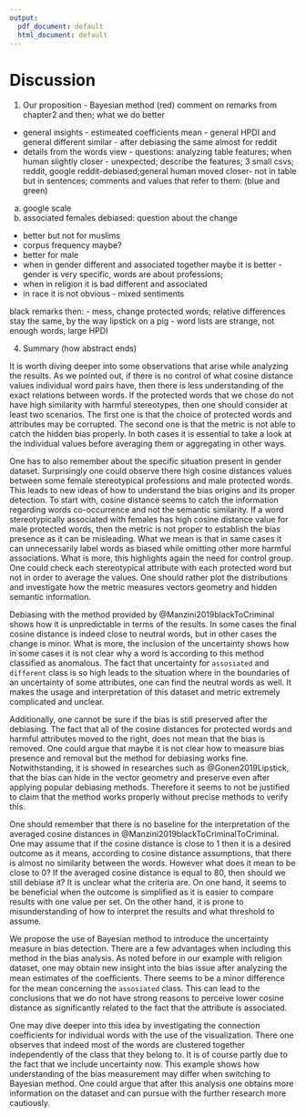 ```yaml
---
output:
  pdf_document: default
  html_document: default
---
```

# Discussion

1. Our proposition - Bayesian method (red) comment on remarks from chapter2 and then; what we do better
- general insights - estimeated coefficients mean - general HPDI and general different similar - after debiasing the same almost for reddit
- details from the words view - questions: analyzing table features; when human slightly closer - unexpected;
describe the features; 3 small csvs; reddit, google reddit-debiased;general human moved closer- not in table but in sentences; 
comments and values that refer to them: (blue and green)
a) google scale
b) associated females
debiased: question about the change
- better but not for muslims
- corpus frequency maybe?
- better for male
- when in gender different and associated together maybe it is better - gender is very specific, words are about professions; 
- when in religion it is bad different and associated
-  in race it is not obvious - mixed sentiments 

black remarks then:
- mess, change protected words; relative differences stay the same, by the way lipstick on a pig
- word lists are strange, not enough words, large HPDI

4. Summary (how abstract ends)



It is worth diving deeper into some observations that arise while analyzing the results. 
<!-- Looking into specific values -->
As we pointed out, if there is no control of what cosine distance values individual word pairs have, then there is less
understanding of the exact relations between words. If the protected words that we chose do not have high similarity with harmful stereotypes, then one should consider at least two scenarios. The first one is that the choice of protected words and attributes may be corrupted. The second one is that the metric is not able to catch the hidden bias properly. In both cases it is essential to take a look at the individual values before averaging them or aggregating in other ways. 


<!-- Problem with gender words --> 
One has to also remember about the specific situation present in gender dataset. Surprisingly one could observe there high cosine distances values between some female stereotypical professions and male protected words. This leads to new ideas of how to understand the bias origins and its proper detection. To start with, cosine distance seems to catch the information regarding words co-occurrence and not the semantic similarity. If a word stereotypically associated with females has high cosine distance value for male protected words, then the metric is not proper to establish the bias presence as it can be misleading. What we mean is that in same cases it can unnecessarily label words as biased while omitting other more harmful associations. What is more, this highlights again the need for control group. One could check each stereotypical attribute with each protected word but not in order to average the values. One should rather plot the distributions and investigate how the metric measures vectors geometry and hidden semantic information.


<!-- debiasing and uncertainty -->
Debiasing with the method provided by @Manzini2019blackToCriminal shows how it is unpredictable in terms of the results. 
In some cases the final cosine distance is indeed close to neutral words, but in other cases the change is minor. What is more, the inclusion of the uncertainty shows how in some cases it is not clear why a word is according to this method
classified as anomalous. The fact that uncertainty for `assosiated` and `different` class is so high leads to the situation where in the boundaries of an uncertainty of some attributes, one can find the neutral words as well. It makes the usage and interpretation of this dataset and metric extremely complicated and unclear. 

<!-- debiasing --> 
Additionally, one cannot be sure if the bias is still preserved after the debiasing. The fact that all of the cosine distances for protected words and harmful attributes moved to the right, does not mean that the bias is removed. One could argue that maybe it is not clear how to measure bias presence and removal but the method for debiasing works fine. Notwithstanding, it is showed in researches such as @Gonen2019Lipstick, that the bias can hide in the vector geometry and preserve even after applying popular debiasing methods. Therefore it seems to not be justified to claim that the method works properly without precise methods to verify this. 

<!-- no baseline for the interpretation of the results -->
One should remember that there is no baseline for the interpretation of the averaged cosine distances in @Manzini2019blackToCriminalToCriminal. One may assume that if the cosine distance is close to 1 then it is a desired outcome as it means, according to cosine distance assumptions, that there is almost no similarity between the words. However what does it mean to be close to 0? If the averaged cosine distance is equal to 80, then should we still debiase it? It is unclear what the criteria are. On one hand, it seems to be beneficial when the outcome is simplified as it is easier to compare results with one value per set. On the other hand, it is prone to misunderstanding of how to interpret the results and what threshold to assume.


<!-- Baysian method --> 
We propose the use of Bayesian method to introduce the uncertainty measure in bias detection. There are a few advantages when including this method in the bias analysis. As noted before in our example with religion dataset, one may obtain new insight into the bias issue after analyzing the mean estimates of the coeﬀicients. There seems to be a minor difference for the mean concerning the `assosiated` class. This can lead to the conclusions that we do not have strong reasons to perceive lower cosine distance as significantly related to the fact that the attribute is associated. 

One may dive deeper into this idea by investigating the connection coefficients for individual words with the use of the visualization. There one observes that indeed most of the words are clustered together independently of the class that they belong to. It is of course partly due to the fact that we include uncertainty now. This example shows how understanding of the bias measurement may differ when switching to Bayesian method. One could argue that after this analysis one obtains more information on the dataset and can pursue with the further research more cautiously.


<!-- 
remarks:
- delete papers from github/hide them
- should we quote "debiasing" or without quoting

-->

<!-- textbf{Control group} 

How to properly prepare control group in terms of quality and quantity?
<!-- + check if it may be proved in the code --> 

<!--  \textbf{Verifying other similarity meaures} 

Besides cosine similarity, there are other methods used to find the similarity between vectors.  

a) TS-SS 
todo: check if it makes sense to calculate for all of the datasets; interpretations etc.
https://www.researchgate.net/publication/303513110_A_Hybrid_Geometric_Approach_for_Measuring_Similarity_Level_Among_Documents_and_Document_Clustering

b) WEAT test 
<!-- https://docs.responsibly.ai/word-embedding-bias.html#module-responsibly.we.weat -->

<!-- [to check https://github.com/taki0112/Vector_Similarity] -->

<!-- TODO: check in code if they make more sense -->



<!-- ## Bibliography
- https://www.amazon.com/Language-Processing-Synthesis-Lectures-Technologies/dp/1627052984/ref=as_li_ss_tl?ie=UTF8&qid=1502062931&sr=8-1&keywords=Neural+Network+Methods+in+Natural+Language+Processing&linkCode=sl1&tag=inspiredalgor-20&linkId=d63df073fea3ebe2d405820570b3ff03 ->


<!-- ## *** Additional -->

<!-- ### Man is to Computer Programmer as Woman is to Homemaker? Debiasing Word Embeddings" -->
<!-- [article https://arxiv.org/pdf/1607.06520.pdf] -->

<!-- Assumptions: -->
<!-- "We assume there is a set of gender neutral words $N\subseteq W$ such as flight attendant or shoes, which, by definition, are not specific to any gender." -->

<!-- TODO: check if it is useful for the analysis of black is .. -->


<!-- ### Identifying the bias subspace  -->

<!-- Interesting analysis about limits o subspace and research [source https://kawine.github.io/blog/nlp/2019/09/23/bias.html] -->

<!-- Resources to analyze: -->
<!-- 1. https://arxiv.org/pdf/2005.00965.pdf -->
<!-- 2. https://arxiv.org/pdf/2009.09435.pdf -->
<!-- 3. https://arxiv.org/pdf/1904.04047.pdf -->
<!-- 4. https://www.aclweb.org/anthology/P19-1166.pdf -->


<!-- ### How is cosine similarity entangled with analogy topic in NLP (is it??) -->

<!-- article:  https://arxiv.org/pdf/1905.09866.pdf -->

<!-- Critique of the usage of analogies as a proof for gender biases -->

<!-- TODO: check if there is other argument than that algorithm does not allow it -->

<!-- general thoughts 
https://www.researchgate.net/publication/349408535_Robustness_and_Reliability_of_Gender_Bias_Assessment_in_Word_Embeddings_The_Role_of_Base_Pairs

-
-
-
-->

<!--### Articles:

  1. "Are We Consistently Biased? Multidimensional Analysis of Biases in Distributional Word Vectors"
  https://www.aclweb.org/anthology/S19-1010.pdf 

  2. Proving the harmfullness of biases in models 
[source https://poseidon01.ssrn.com/delivery.php?ID=004020091089126117028081015085009075120015077012021005105005104113074127101113104030041107053119007034112081087110119071025006053026022082043000071011123067077124004027040024008122116091025075126111098104007096110113089007070120009111119015084097017092&EXT=pdf&INDEX=TRUE]

  3. Summary what causes bias short article
  [source https://kawine.github.io/blog/nlp/2019/09/23/bias.html]-->

<!-- Men Also Like Shopping: Reducing Gender Bias Amplification using Corpus-level Constraint -->
<!-- Bias in Bios: A Case Study of Semantic Representation Bias in a High-Stakes Setting -->